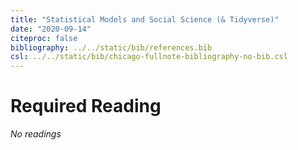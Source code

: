 ---
title: "Statistical Models and Social Science (& Tidyverse)"
date: "2020-09-14"
citeproc: false
bibliography: ../../static/bib/references.bib
csl: ../../static/bib/chicago-fullnote-bibliography-no-bib.csl
---


# Required Reading
*No readings*